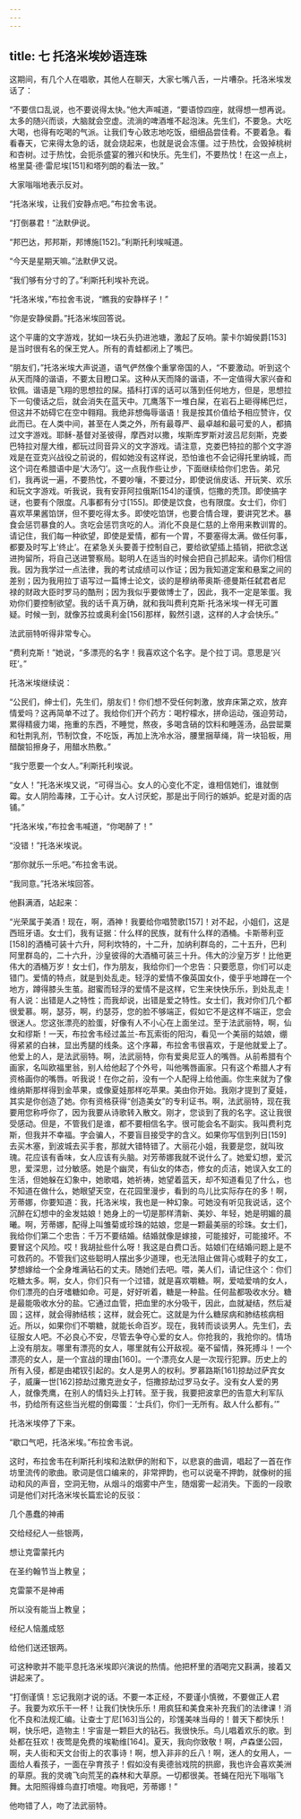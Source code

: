 ```yaml
---
---
---
```

title: 七 托洛米埃妙语连珠
---




这期间，有几个人在唱歌，其他人在聊天，大家七嘴八舌，一片嘈杂。托洛米埃发话了：

“不要信口乱说，也不要说得太快。”他大声喊道，“要语惊四座，就得想一想再说。太多的随兴而谈，大脑就会空虚。流淌的啤酒堆不起泡沫。先生们，不要急。大吃大喝，也得有吃喝的气派。让我们专心致志地吃饭，细细品尝佳肴。不要着急。看看春天，它来得太急的话，就会烧起来，也就是说会冻僵。过于热忱，会毁掉桃树和杏树。过于热忱，会扼杀盛宴的雅兴和快乐。先生们，不要热忱！在这一点上，格里莫·德·雷尼埃[151]和塔列朗的看法一致。”

大家嗡嗡地表示反对。

“托洛米埃，让我们安静点吧。”布拉舍韦说。

“打倒暴君！”法默伊说。

“邦巴达，邦邦斯，邦博施[152]。”利斯托利埃喊道。

“今天是星期天嘛。”法默伊又说。

“我们够有分寸的了。”利斯托利埃补充说。

“托洛米埃，”布拉舍韦说，“瞧我的安静样子！”

“你是安静侯爵。”托洛米埃回答说。

这个平庸的文字游戏，犹如一块石头扔进池塘，激起了反响。蒙卡尔姆侯爵[153]是当时很有名的保王党人。所有的青蛙都闭上了嘴巴。

“朋友们，”托洛米埃大声说道，语气俨然像个重掌帝国的人，“不要激动。听到这个从天而降的谐语，不要太目瞪口呆。这种从天而降的谐语，不一定值得大家兴奋和钦佩。谐语是飞翔的思想拉的屎。插科打诨的话可以落到任何地方，但是，思想拉下一句傻话之后，就会消失在蓝天中。兀鹰落下一堆白屎，在岩石上砸得稀巴烂，但这并不妨碍它在空中翱翔。我绝非想侮辱谐语！我是按其价值给予相应赞许，仅此而已。在人类中间，甚至在人类之外，所有最尊严、最卓越和最可爱的人，都搞过文字游戏。耶稣-基督对圣彼得，摩西对以撒，埃斯库罗斯对波吕尼刻斯，克娄巴特拉对屋大维，都玩过同音异义的文字游戏。请注意，克娄巴特拉的那个文字游戏是在亚克兴战役之前说的，假如她没有这样说，恐怕谁也不会记得托里纳城，而这个词在希腊语中是‘大汤勺’。这一点我作些让步，下面继续给你们忠告。弟兄们，我再说一遍，不要热忱，不要吵嚷，不要过分，即使说俏皮话、开玩笑、欢乐和玩文字游戏。听我说，我有安菲阿拉俄斯[154]的谨慎，恺撒的秃顶。即使搞字谜，也要有个限度。凡事都有分寸[155]。即使是饮食，也有限度。女士们，你们喜欢苹果酱馅饼，但不要吃得太多。即使吃馅饼，也要合情合理，要讲究艺术。暴食会惩罚暴食的人。贪吃会惩罚贪吃的人。消化不良是仁慈的上帝用来教训胃的。请记住，我们每一种欲望，即使是爱情，都有一个胃，不要塞得太满。做任何事，都要及时写上‘终止’。在紧急关头要善于控制自己，要给欲望插上插销，把欲念送进拘留所，将自己送进警察局。聪明人在适当的时候会把自己抓起来。请你们相信我。因为我学过一点法律，我的考试成绩可以作证；因为我知道定案和悬案之间的差别；因为我用拉丁语写过一篇博士论文，谈的是穆纳蒂奥斯·德曼斯任弑君者尼禄的财政大臣时罗马的酷刑；因为我似乎要做博士了，因此，我不一定是笨蛋。我劝你们要控制欲望。我的话千真万确，就和我叫费利克斯·托洛米埃一样无可置疑。时候一到，就像苏拉或奥利金[156]那样，毅然引退，这样的人才会快乐。”

法武丽特听得非常专心。

“费利克斯！”她说，“多漂亮的名字！我喜欢这个名字。是个拉丁词。意思是‘兴旺’。”

托洛米埃继续说：

“公民们，绅士们，先生们，朋友们！你们想不受任何刺激，放弃床第之欢，放弃情爱吗？这再简单不过了。我给你们开个药方：喝柠檬水，拼命运动，强迫劳动，累得精疲力竭，拖重的东西，不睡觉，熬夜，多喝含硝的饮料和睡莲汤，品尝罂粟和牡荆乳剂，节制饮食，不吃饭，再加上洗冷水浴，腰里捆草绳，背一块铅板，用醋酸铅擦身子，用醋水热敷。”

“我宁愿要一个女人。”利斯托利埃说。

“女人！”托洛米埃又说，“可得当心。女人的心变化不定，谁相信她们，谁就倒霉。女人阴险毒辣，工于心计。女人讨厌蛇，那是出于同行的嫉妒。蛇是对面的店铺。”

“托洛米埃，”布拉舍韦喊道，“你喝醉了！”

“没错！”托洛米埃说。

“那你就乐一乐吧。”布拉舍韦说。

“我同意。”托洛米埃回答。

他斟满酒，站起来：

“光荣属于美酒！现在，啊，酒神！我要给你唱赞歌[157]！对不起，小姐们，这是西班牙语。女士们，我有证据：什么样的民族，就有什么样的酒桶。卡斯蒂利亚[158]的酒桶可装十六升，阿利坎特的，十二升，加纳利群岛的，二十五升，巴利阿里群岛的，二十六升，沙皇彼得的大酒桶可装三十升。伟大的沙皇万岁！比他更伟大的酒桶万岁！女士们，作为朋友，我给你们一个忠告：只要愿意，你们可以走错门。爱情的特点，就是到处乱走。轻浮的爱情不像英国女仆，傻乎乎地蹲在一个地方，蹲得膝头生茧。甜蜜而轻浮的爱情不是这样，它生来快快乐乐，到处乱走！有人说：出错是人之特性；而我却说，出错是爱之特性。女士们，我对你们几个都很爱慕。啊，瑟芬，啊，约瑟芬，您的脸不够端正，假如它不是这样不端正，您会很迷人。您这张漂亮的脸蛋，好像有人不小心在上面坐过。至于法武丽特，啊，仙女和缪斯！一天，布拉舍韦经过盖兰-布瓦索街的阳沟，看见一个美丽的姑娘，绷得紧紧的白袜，显出秀腿的线条。这个序幕，布拉舍韦很喜欢，于是他就爱上了。他爱上的人，是法武丽特。啊，法武丽特，你有爱奥尼亚人的嘴唇。从前希腊有个画家，名叫欧福里翁，别人给他起了个外号，叫他嘴唇画家。只有这个希腊人才有资格画你的嘴唇。听我说！在你之前，没有一个人配得上给他画。你生来就为了像维纳斯那样得到金苹果，或像夏娃那样吃苹果。美由你开始。我刚才提到了夏娃，其实是你创造了她。你有资格获得“创造美女”的专利证书。啊，法武丽特，现在我要用您称呼你了，因为我要从诗歌转入散文。刚才，您谈到了我的名字。这让我很受感动。但是，不管我们是谁，都不要相信名字。很可能会名不副实。我叫费利克斯，但我并不幸福。字会骗人，不要盲目接受字的含义。如果你写信到列日[159]去买木塞，到波城去买手套，那就大错特错了。大丽花小姐，我要是您，就叫玫瑰。花应该有香味，女人应该有头脑。对芳蒂娜我就不说什么了。她爱幻想，爱沉思，爱深思，过分敏感。她是个幽灵，有仙女的体态，修女的贞洁，她误入女工的生活，但她躲在幻象中，她歌唱，她祈祷，她望着蓝天，却不知道看见了什么，也不知道在做什么，她眼望天空，在花园里漫步，看到的鸟儿比实际存在的多！啊，芳蒂娜，你要知道：我，托洛米埃，我也是一种幻象。可她没有听见我说话，这个沉醉在幻想中的金发姑娘！她身上的一切是那样清新、美妙、年轻，她是明媚的晨曦。啊，芳蒂娜，配得上叫雏菊或珍珠的姑娘，您是一颗最美丽的珍珠。女士们，我给你们第二个忠告：千万不要结婚。结婚就像是嫁接，可能接好，可能接坏。不要冒这个风险。哎！我胡扯些什么呀！我这是白费口舌。姑娘们在结婚问题上是不可救药的。不管我们这些聪明人摆出多少道理，也无法阻止做背心或鞋子的女工，梦想嫁给一个全身堆满钻石的丈夫。随她们去吧。喂，美人们，请记住这个：你们吃糖太多。啊，女人，你们只有一个过错，就是喜欢嚼糖。啊，爱啮爱啃的女人，你们漂亮的白牙嗜糖如命。可是，好好听着，糖是一种盐。任何盐都吸收水分。糖是最能吸收水分的盐。它通过血管，把血里的水分吸干，因此，血就凝结，然后凝固；这样，就会得肺结核；这样，就会死亡。这就是为什么糖尿病和肺结核病相近。所以，如果你们不嚼糖，就能长命百岁。现在，我转而谈谈男人。先生们，去征服女人吧。不必良心不安，尽管去争夺心爱的女人。你抢我的，我抢你的。情场上没有朋友。哪里有漂亮的女人，哪里就有公开敌视。毫不留情，殊死搏斗！一个漂亮的女人，是一个宣战的理由[160]。一个漂亮女人是一次现行犯罪。历史上的所有入侵，都是由裙钗引起的。女人是男人的权利。罗慕路斯[161]掠劫过萨宾女子，威廉一世[162]掠劫过撒克逊女子，恺撒掠劫过罗马女子。没有女人爱的男人，就像秃鹰，在别人的情妇头上打转。至于我，我要把波拿巴的告意大利军队书，扔给所有这些当光棍的倒霉蛋：‘士兵们，你们一无所有。敌人什么都有。’”

托洛米埃停了下来。

“歇口气吧，托洛米埃。”布拉舍韦说。

这时，布拉舍韦在利斯托利埃和法默伊的附和下，以悲哀的曲调，唱起了一首在作坊里流传的歌曲。歌词是信口编来的，非常押韵，也可以说毫不押韵，就像树的摇动和风的声音，空洞无物，从烟斗的烟雾中产生，随烟雾一起消失。下面的一段歌词是他们对托洛米埃长篇宏论的反驳：

几个愚蠢的神甫

交给经纪人一些银两，

想让克雷蒙托内

在圣约翰节当上教皇；

克雷蒙不是神甫

所以没有能当上教皇；

经纪人恼羞成怒

给他们送还银两。

可这种歌并不能平息托洛米埃即兴演说的热情。他把杯里的酒喝完又斟满，接着又讲起来了。

“打倒谨慎！忘记我刚才说的话。不要一本正经，不要谨小慎微，不要做正人君子。我要为欢乐干一杯！让我们快快乐乐！用疯狂和美食来补充我们的法律课！消化不良和法规汇编。让查士丁尼[163]当公的，珍馐美味当母的！普天下都快乐！啊，快乐吧，造物主！宇宙是一颗巨大的钻石。我很快乐。鸟儿唱着欢乐的歌。到处都在狂欢！夜莺是免费的埃勒维[164]。夏天，我向你致敬！啊，卢森堡公园，啊，夫人街和天文台街上的农事诗！啊，想入非非的丘八！啊，迷人的女用人，一面给人看孩子，一面在孕育孩子！假如没有奥德翁戏院的拱廊，我也许会喜欢美洲的草原。我的灵魂飞向荒芜的森林和大草原。一切都很美。苍蝇在阳光下嗡嗡飞舞。太阳照得蜂鸟直打喷嚏。吻我吧，芳蒂娜！”

他吻错了人，吻了法武丽特。